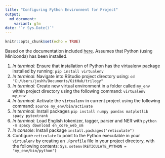 ```yaml
---
title: "Configuring Python Environment for Project"
output: 
  md_document:
    variant: gfm
date: "`r Sys.Date()`"
---
```


```r
knitr::opts_chunk$set(echo = TRUE)
```

Based on the documentation included [here](https://support.rstudio.com/hc/en-us/articles/360023654474-Installing-and-Configuring-Python-with-RStudio). Assumes that Python (using Miniconda) has been installed.

1.  *In terminal*: Ensure that installation of Python has the virtualenv package installed by running: `pip install virtualenv`
2.  *In terminal*: Navigate into RStudio project directory using: `cd "C:/Users/joshh/Documents/GitHub/trilogy"`
3.  *In terminal*: Create new virtual environment in a folder called `my_env` within project directory using the following command: `virtualenv my_env`
4.  *In terminal*: Activate the `virtualenv` in current project using the following command: `source my_env/bin/activate`
5.  *In terminal*: Install packages `pip install numpy pandas matplotlib spacy pytextrank`
6.  *In terminal*: Load English tokenizer, tagger, parser and NER with `python -m spacy download en_core_web_sm`
6.  *In console*: Install package `install.packages("reticulate")`
7.  Configure `reticulate` to point to the Python executable in your `virtualenv` by creating an `.Rprofile` file in your project directory, with the following contents: `Sys.setenv(RETICULATE_PYTHON = "my_env/bin/python")`
